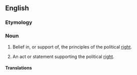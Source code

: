 ==English==

===Etymology===
{{suffix|en|right|ism}}

===Noun===
{{en-noun|~}}

# {{lb|en|uncountable}} Belief in, or support of, the principles of the political [[right]].
# {{lb|en|countable}} An act or statement supporting the political [[right]].

====Translations====
{{trans-top|}}
{{trans-mid}}
{{trans-bottom}}